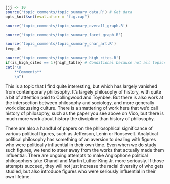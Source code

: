 ```r
jjj <- 10
source('topic_comments/topic_summary_data.R') # Get data
opts_knit$set(eval.after = "fig.cap")
```

```r
source('topic_comments/topic_summary_overall_graph.R')
```

```r
source('topic_comments/topic_summary_facet_graph.R')
```

```r
source('topic_comments/topic_summary_char_art.R')
temp_dt
```

```r
source('topic_comments/topic_summary_high_cites.R')
if(is_high_cites == 1){high_table} # Conditional because not all topics have high cites
cat("\n
	**Comments**
	\n")
```

This is a topic that I find quite interesting, but which has largely vanished from contemporary philosophy. It's largely philosophy of history, with quite a bit of attention paid to Collingwood and Toynbee. But there is also work at the intersection between philosophy and sociology, and more generally work discussing culture. There is a smattering of work here that we'd call history of philosophy, such as the paper you see above on Vico, but there is much more work about history the discipline than history of philosophy.

There are also a handful of papers on the philosophical significance of various political figures, such as Jefferson, Lenin or Roosevelt. Analytical political philosophy has something of an aversion to dealing with figures who were politically influential in their own time. Even when we do study such figures, we tend to steer away from the works that actually made them influential. There are ongoing attempts to make Anglophone political philosophers take Ghandi and Martin Luther King Jr. more seriously. If those attempts succeed, they will not just increase the racial diversity of who gets studied, but also introduce figures who were seriously influential in their own lifetme.